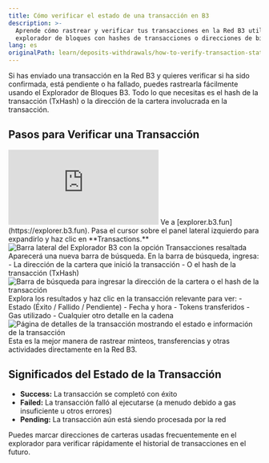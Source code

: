 ```yaml
---
title: Cómo verificar el estado de una transacción en B3
description: >-
  Aprende cómo rastrear y verificar tus transacciones en la Red B3 utilizando el
  explorador de bloques con hashes de transacciones o direcciones de billetera
lang: es
originalPath: learn/deposits-withdrawals/how-to-verify-transaction-status.mdx
---
```

Si has enviado una transacción en la Red B3 y quieres verificar si ha sido confirmada, está pendiente o ha fallado, puedes rastrearla fácilmente usando el Explorador de Bloques B3. Todo lo que necesitas es el hash de la transacción (TxHash) o la dirección de la cartera involucrada en la transacción.

## Pasos para Verificar una Transacción

<iframe
  className="w-full aspect-video rounded-xl"
  src="https://www.youtube.com/embed/CZncVWI1aHk"
  title="Cómo verificar el estado de la transacción en B3"
  frameBorder="0"
  allow="accelerometer; autoplay; clipboard-write; encrypted-media; gyroscope; picture-in-picture"
  allowFullScreen
></iframe>

<Steps>
<Step title="Navega al Explorador B3">
  Ve a [explorer.b3.fun](https://explorer.b3.fun).
</Step>

<Step title="Accede a las transacciones">
  Pasa el cursor sobre el panel lateral izquierdo para expandirlo y haz clic en **Transactions.**
  
  <Frame>
    <img src="https://s3.amazonaws.com/helpscout.net/docs/assets/685306b72e0550277aa9250e/images/687e55494b3936693ba0ecbb/file-o0WPrzMUbf.png" alt="Barra lateral del Explorador B3 con la opción Transacciones resaltada" />
  </Frame>
</Step>

<Step title="Busca tu transacción">
  Aparecerá una nueva barra de búsqueda. En la barra de búsqueda, ingresa:
  - La dirección de la cartera que inició la transacción
  - O el hash de la transacción (TxHash)
  
  <Frame>
    <img src="https://s3.amazonaws.com/helpscout.net/docs/assets/685306b72e0550277aa9250e/images/687e556e1946514c34bffae9/file-sfCem4gBEs.png" alt="Barra de búsqueda para ingresar la dirección de la cartera o el hash de la transacción" />
  </Frame>
</Step>

<Step title="Ver detalles de la transacción">
  Explora los resultados y haz clic en la transacción relevante para ver:
  - Estado (Éxito / Fallido / Pendiente)
  - Fecha y hora
  - Tokens transferidos
  - Gas utilizado
  - Cualquier otro detalle en la cadena
  
  <Frame>
    <img src="https://s3.amazonaws.com/helpscout.net/docs/assets/685306b72e0550277aa9250e/images/687e55b1ffa88610da986dfd/file-ERrTVA4NLO.png" alt="Página de detalles de la transacción mostrando el estado e información de la transacción" />
  </Frame>
  
  <Check>
    Esta es la mejor manera de rastrear minteos, transferencias y otras actividades directamente en la Red B3.
  </Check>
</Step>
</Steps>

## Significados del Estado de la Transacción

- **Success:** La transacción se completó con éxito
- **Failed:** La transacción falló al ejecutarse (a menudo debido a gas insuficiente u otros errores)
- **Pending:** La transacción aún está siendo procesada por la red

<Tip>
Puedes marcar direcciones de carteras usadas frecuentemente en el explorador para verificar rápidamente el historial de transacciones en el futuro.
</Tip>
